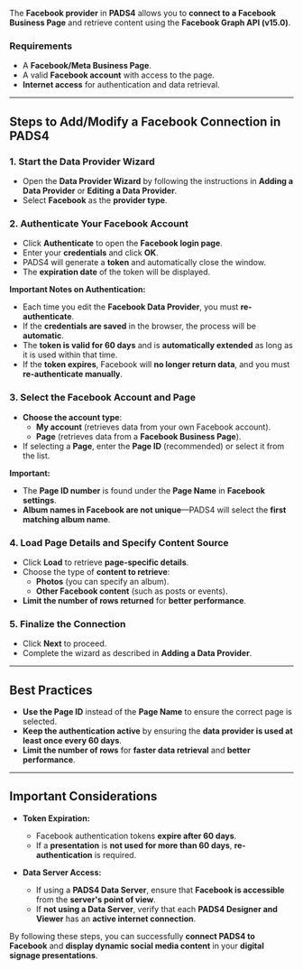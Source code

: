 The **Facebook provider** in **PADS4** allows you to **connect to a Facebook Business Page** and retrieve content using the **Facebook Graph API (v15.0)**.

### **Requirements**

* A **Facebook/Meta Business Page**.
* A valid **Facebook account** with access to the page.
* **Internet access** for authentication and data retrieval.

***

## **Steps to Add/Modify a Facebook Connection in PADS4**

### **1. Start the Data Provider Wizard**

* Open the **Data Provider Wizard** by following the instructions in **Adding a Data Provider** or **Editing a Data Provider**.
* Select **Facebook** as the **provider type**.

### **2. Authenticate Your Facebook Account**

* Click **Authenticate** to open the **Facebook login page**.
* Enter your **credentials** and click **OK**.
* PADS4 will generate a **token** and automatically close the window.
* The **expiration date** of the token will be displayed.

**Important Notes on Authentication:**

* Each time you edit the **Facebook Data Provider**, you must **re-authenticate**.
* If the **credentials are saved** in the browser, the process will be **automatic**.
* The **token is valid for 60 days** and is **automatically extended** as long as it is used within that time.
* If the **token expires**, Facebook will **no longer return data**, and you must **re-authenticate manually**.

### **3. Select the Facebook Account and Page**

* **Choose the account type**:
  * **My account** (retrieves data from your own Facebook account).
  * **Page** (retrieves data from a **Facebook Business Page**).
* If selecting a **Page**, enter the **Page ID** (recommended) or select it from the list.

**Important:**

* The **Page ID number** is found under the **Page Name** in **Facebook settings**.
* **Album names in Facebook are not unique**—PADS4 will select the **first matching album name**.

### **4. Load Page Details and Specify Content Source**

* Click **Load** to retrieve **page-specific details**.
* Choose the type of **content to retrieve**:
  * **Photos** (you can specify an album).
  * **Other Facebook content** (such as posts or events).
* **Limit the number of rows returned** for **better performance**.

### **5. Finalize the Connection**

* Click **Next** to proceed.
* Complete the wizard as described in **Adding a Data Provider**.

***

## **Best Practices**

* **Use the Page ID** instead of the **Page Name** to ensure the correct page is selected.
* **Keep the authentication active** by ensuring the **data provider is used at least once every 60 days**.
* **Limit the number of rows** for **faster data retrieval** and **better performance**.

***

## **Important Considerations**

* **Token Expiration:**
  * Facebook authentication tokens **expire after 60 days**.
  * If a **presentation** is **not used for more than 60 days**, **re-authentication** is required.

* **Data Server Access:**
  * If using a **PADS4 Data Server**, ensure that **Facebook is accessible** from the **server's point of view**.
  * If **not using a Data Server**, verify that each **PADS4 Designer and Viewer** has an **active internet connection**.

By following these steps, you can successfully **connect PADS4 to Facebook** and **display dynamic social media content** in your **digital signage presentations**.
